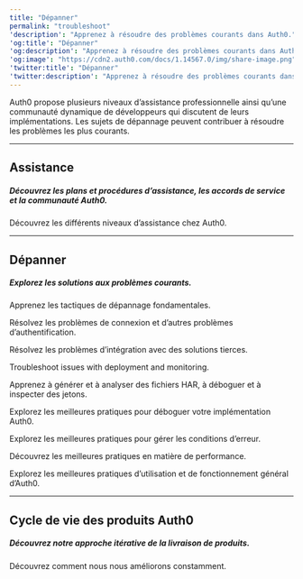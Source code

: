 ---
title: "Dépanner"
permalink: "troubleshoot"
'description': "Apprenez à résoudre des problèmes courants dans Auth0."
'og:title': "Dépanner"
'og:description': "Apprenez à résoudre des problèmes courants dans Auth0."
'og:image': "https://cdn2.auth0.com/docs/1.14567.0/img/share-image.png"
'twitter:title': "Dépanner"
'twitter:description': "Apprenez à résoudre des problèmes courants dans Auth0."
---


<AuthDocsPipeline/>

Auth0 propose plusieurs niveaux d’assistance professionnelle ainsi qu’une communauté dynamique de développeurs qui discutent de leurs implémentations. Les sujets de dépannage peuvent contribuer à résoudre les problèmes les plus courants.

---

## Assistance

##### Découvrez les plans et procédures d’assistance, les accords de service et la communauté Auth0.

<Card title="Assistance clientèle" href="/docs/docs/fr-ca/troubleshoot/customer-support">

Découvrez les différents niveaux d’assistance chez Auth0.

</Card>

---

## Dépanner

##### Explorez les solutions aux problèmes courants.

<Card title="Problèmes courants" href="/docs/docs/fr-ca/troubleshoot/basic-issues">

Apprenez les tactiques de dépannage fondamentales.

</Card>

<Card title="Problèmes d’authentification" href="/docs/docs/fr-ca/troubleshoot/authentication-issues">

Résolvez les problèmes de connexion et d’autres problèmes d’authentification.

</Card>

<Card title="Problèmes d’intégration et d’extensibilité" href="/docs/docs/fr-ca/troubleshoot/integration-extensibility-issues">

Résolvez les problèmes d’intégration avec des solutions tierces.

</Card>

<Card title="Deploy and Monitor Issues" href="/docs/docs/fr-ca/troubleshoot/deploy-monitor-issues">

Troubleshoot issues with deployment and monitoring.

</Card>

<Card title="Outils de dépannage" href="/docs/docs/fr-ca/troubleshoot/troubleshooting-tools">

Apprenez à générer et à analyser des fichiers HAR, à déboguer et à inspecter des jetons.

</Card>

<Card title="Meilleures pratiques de débogage" href="/docs/docs/fr-ca/troubleshoot/debugging-best-practices">

Explorez les meilleures pratiques pour déboguer votre implémentation Auth0.

</Card>

<Card title="Meilleures pratiques de la gestion des erreurs" href="/docs/docs/fr-ca/troubleshoot/error-handling-best-practices">

Explorez les meilleures pratiques pour gérer les conditions d’erreur.

</Card>

<Card title="Meilleures pratiques des performances" href="/docs/docs/fr-ca/troubleshoot/performance-best-practices">

Découvrez les meilleures pratiques en matière de performance.

</Card>

<Card title="Meilleures pratiques de l’utilisation générale et des opérations" href="/docs/docs/fr-ca/troubleshoot/general-usage-and-operations-best-practices">

Explorez les meilleures pratiques d’utilisation et de fonctionnement général d’Auth0.

</Card>

---

## Cycle de vie des produits Auth0

##### Découvrez notre approche itérative de la livraison de produits.

<Card title="Cycle de vie des produits" href="/docs/docs/fr-ca/troubleshoot/product-lifecycle">

Découvrez comment nous nous améliorons constamment.

</Card>

